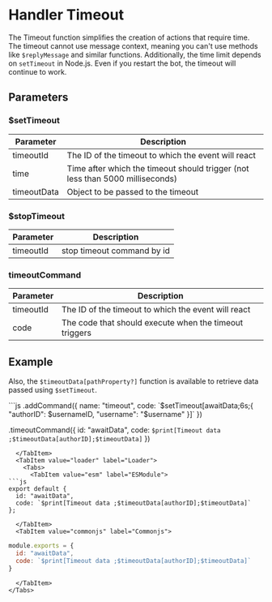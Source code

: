 # Handler Timeout

The Timeout function simplifies the creation of actions that require time. The timeout cannot use message context, meaning you can't use methods like `$replyMessage` and similar functions. Additionally, the time limit depends on `setTimeout` in Node.js. Even if you restart the bot, the timeout will continue to work.

## Parameters
### $setTimeout
| Parameter  | Description                               |
| -----------| ------------------------------------------|
| timeoutId  | The ID of the timeout to which the event will react |
| time | Time after which the timeout should trigger (not less than 5000 milliseconds) |
| timeoutData | Object to be passed to the timeout |

### $stopTimeout
| Parameter | Description |
| --------- | ----------- |
| timeoutId | stop timeout command by id |

### timeoutCommand
| Parameter  | Description                               |
| -----------| ------------------------------------------|
| timeoutId  | The ID of the timeout to which the event will react |
| code        | The code that should execute when the timeout triggers |

## Example

Also, the `$timeoutData[pathProperty?]` function is available to retrieve data passed using `$setTimeout`.


<Tabs>
  <TabItem value="javascript" label="JavaScript">
```js
<AoiClient>.addCommand({
  name: "timeout",
  code: `$setTimeout[awaitData;6s;{ "authorID": $usernameID, "username": "$username" }]`
})

<AoiClient>.timeoutCommand({
  id: "awaitData",
  code: `$print[Timeout data ;$timeoutData[authorID];$timeoutData]`
})
```
  </TabItem>
  <TabItem value="loader" label="Loader">
    <Tabs>
      <TabItem value="esm" label="ESModule">
```js
export default {
  id: "awaitData",
  code: `$print[Timeout data ;$timeoutData[authorID];$timeoutData]`
};
```
      </TabItem>
      <TabItem value="commonjs" label="Commonjs">
```js
module.exports = {
  id: "awaitData",
  code: `$print[Timeout data ;$timeoutData[authorID];$timeoutData]`
}
```
      </TabItem>
    </Tabs>
  </TabItem>
</Tabs>